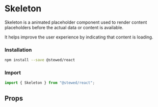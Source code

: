 
# Skeleton

Skeleton is a animated placeholder component used to render content placeholders before the actual data or content is available.

It helps improve the user experience by indicating that content is loading.

### Installation

```bash
npm install --save @stewed/react
```

### Import

```js
import { Skeleton } from "@stewed/react";
```

<Meta of={SkeletonStories} />

<Stories />

## Props

<ArgTypes of={SkeletonStories} />
